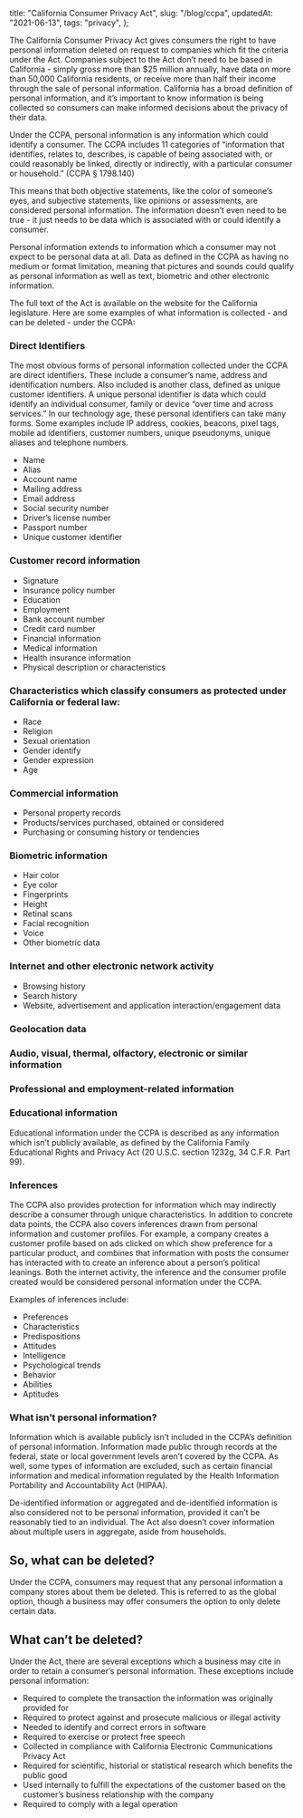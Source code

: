   title: "California Consumer Privacy Act",
  slug: "/blog/ccpa",
  updatedAt: "2021-06-13",
  tags: "privacy",
};

The California Consumer Privacy Act gives consumers the right to have personal
information deleted on request to companies which fit the criteria under the
Act. Companies subject to the Act don’t need to be based in California - simply
gross more than $25 million annually, have data on more than 50,000 California
residents, or receive more than half their income through the sale of personal
information. California has a broad definition of personal information, and it’s
important to know information is being collected so consumers can make informed
decisions about the privacy of their data.

Under the CCPA, personal information is any information which could identify a
consumer. The CCPA includes 11 categories of “information that identifies,
relates to, describes, is capable of being associated with, or could reasonably
be linked, directly or indirectly, with a particular consumer or household.”
(CCPA § 1798.140)

This means that both objective statements, like the color of someone’s eyes, and
subjective statements, like opinions or assessments, are considered personal
information. The information doesn’t even need to be true - it just needs to be
data which is associated with or could identify a consumer.

Personal information extends to information which a consumer may not expect to
be personal data at all. Data as defined in the CCPA as having no medium or
format limitation, meaning that pictures and sounds could qualify as personal
information as well as text, biometric and other electronic information.

The full text of the Act is available on the website for the California
legislature. Here are some examples of what information is collected - and can
be deleted - under the CCPA:

### Direct Identifiers

The most obvious forms of personal information collected under the CCPA are
direct identifiers. These include a consumer’s name, address and identification
numbers. Also included is another class, defined as unique customer identifiers.
A unique personal identifier is data which could identify an individual
consumer, family or device “over time and across services.” In our technology
age, these personal identifiers can take many forms. Some examples include IP
address, cookies, beacons, pixel tags, mobile ad identifiers, customer numbers,
unique pseudonyms, unique aliases and telephone numbers.

* Name
* Alias
* Account name
* Mailing address
* Email address
* Social security number
* Driver’s license number
* Passport number
* Unique customer identifier

### Customer record information

* Signature
* Insurance policy number
* Education
* Employment
* Bank account number
* Credit card number
* Financial information
* Medical information
* Health insurance information
* Physical description or characteristics

### Characteristics which classify consumers as protected under California or federal law:

* Race
* Religion
* Sexual orientation
* Gender identify
* Gender expression
* Age

### Commercial information

* Personal property records
* Products/services purchased, obtained or considered
* Purchasing or consuming history or tendencies

### Biometric information

* Hair color
* Eye color
* Fingerprints
* Height
* Retinal scans
* Facial recognition
* Voice
* Other biometric data

### Internet and other electronic network activity

* Browsing history
* Search history
* Website, advertisement and application  interaction/engagement data

### Geolocation data

### Audio, visual, thermal, olfactory, electronic or similar information

### Professional and employment-related information

### Educational information

Educational information under the CCPA is described as any information which
isn’t publicly available, as defined by the California Family Educational Rights
and Privacy Act (20 U.S.C. section 1232g, 34 C.F.R. Part 99).

### Inferences

The CCPA also provides protection for information which may indirectly describe
a consumer through unique characteristics. In addition to concrete data points,
the CCPA also covers inferences drawn from personal information and customer
profiles. For example, a company creates a customer profile based on ads clicked
on which show preference for a particular product, and combines that information
with posts the consumer has interacted with to create an inference about a
person’s political leanings. Both the internet activity, the inference and the
consumer profile created would be considered personal information under the
CCPA.

Examples of inferences include:

* Preferences
* Characteristics
* Predispositions
* Attitudes
* Intelligence
* Psychological trends
* Behavior
* Abilities
* Aptitudes

### What isn’t personal information?

Information which is available publicly isn’t included in the CCPA’s definition
of personal information. Information made public through records at the federal,
state or local government levels aren’t covered by the CCPA. As well, some types
of information are excluded, such as certain financial information and medical
information regulated by the Health Information Portability and Accountability
Act (HIPAA).

De-identified information or aggregated and de-identified information is also
considered not to be personal information, provided it can’t be reasonably tied
to an individual. The Act also doesn’t cover information about multiple users in
aggregate, aside from households.

## So, what can be deleted?

Under the CCPA, consumers may request that any personal information a company
stores about them be deleted. This is referred to as the global option, though a
business may offer consumers the option to only delete certain data.

## What can’t be deleted?

Under the Act, there are several exceptions which a business may cite in order
to retain a consumer’s personal information. These exceptions include personal
information:

* Required to complete the transaction the information was originally provided
  for
* Required to protect against and prosecute malicious or illegal activity
* Needed to identify and correct errors in software
* Required to exercise or protect free speech
* Collected in compliance with California Electronic Communications Privacy Act
* Required for scientific, historial or statistical research which benefits the
  public good
* Used internally to fulfill the expectations of the customer based on the
  customer’s business relationship with the company
* Required to comply with a legal operation
